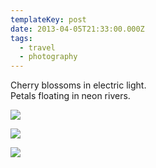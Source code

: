 ```yaml
---
templateKey: post
date: 2013-04-05T21:33:00.000Z
tags:
  - travel
  - photography
---
```

Cherry blossoms in electric light.<br/>
Petals floating in neon rivers.

![](../../static/assets/20130405-IMG_4445.jpg)

![](../../static/assets/20130405-IMG_4581.jpg)

![](../../static/assets/20130405-IMG_4537.jpg)